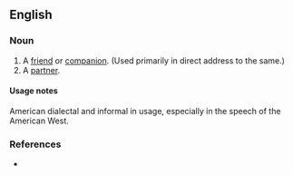 ==English==

===Noun===
{{en-noun}}

# A [[friend]] or [[companion]].  (Used primarily in direct address to the same.)
# A [[partner]].

====Usage notes====
American dialectal and informal in usage, especially in the speech of the American West.

===References===
*{{R:American Heritage 2000}}